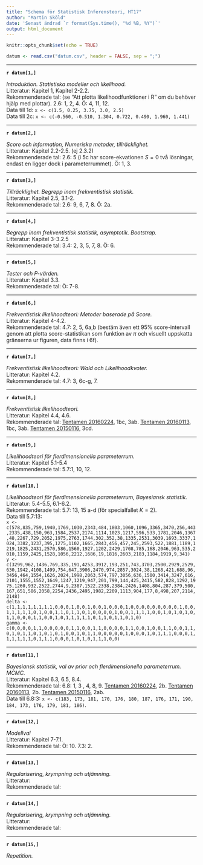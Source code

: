 ```yaml
---
title: "Schema för Statistisk Inferensteori, HT17"
author: "Martin Sköld"
date: 'Senast ändrad `r format(Sys.time(), "%d %B, %Y")`'
output: html_document
---
```


```r
knitr::opts_chunk$set(echo = TRUE)
```

```r
datum <- read.csv("datum.csv", header = FALSE, sep = ";")
```


***

**`r datum[1,]`**

*Introduktion. Statistiska modeller och likelihood.*  
Litteratur: Kapitel 1, Kapitel 2-2.2.  
Rekommenderade tal: (se "Att plotta likelihoodfunktioner i R" om du behöver hjälp med plottar).  2.6: 1, 2, 4. Ö: 4, 11, 12.  
Data till 1d: `x <- c(1.5, 0.25, 3.75, 3.0, 2.5)`  
Data till 2c: `x <- c(-0.560, -0.510, 1.304, 0.722, 0.490, 1.960, 1.441)`  


***

**`r datum[2,]`**

*Score och information, Numeriska metoder, tillräcklighet.*  
Litteratur: Kapitel 2.2-2.5. (ej 2.3.2)  
Rekommenderade tal: 2.6: 5 (i 5c har score-ekvationen $S=0$ två lösningar, endast en ligger dock i parameterrummet). Ö: 1, 3.  

***

**`r datum[3,]`**

*Tillräcklighet. Begrepp inom frekventistisk statistik.*  
Litteratur: Kapitel 2.5, 3.1-2.  
Rekommenderade tal: 2.6: 9, 6, 7, 8. Ö: 2a.  

***

**`r datum[4,]`**

*Begrepp inom frekventistisk statistik, asymptotik. Bootstrap.*  
Litteratur: Kapitel 3-3.2.5  
Rekommenderade tal: 3.4: 2, 3, 5, 7, 8. Ö: 6.  

***

**`r datum[5,]`**

*Tester och P-värden.*  
Litteratur: Kapitel 3.3.  
Rekommenderade tal: Ö: 7-8.  

***

**`r datum[6,]`**

*Frekventistisk likelihoodteori: Metoder baserade på Score.*  
Litteratur: Kapitel 4-4.2.  
Rekommenderade tal: 4.7: 2, 5, 6a,b (bestäm även ett 95% score-intervall genom att plotta score-statistikan som funktion av $\pi$ och visuellt uppskatta gränserna ur figuren, data finns i 6f).  

***

**`r datum[7,]`**

*Frekventistisk likelihoodteori: Wald och Likelihoodkvoter.*  
Litteratur: Kapitel 4.2.  
Rekommenderade tal: 4.7: 3, 6c-g, 7.  

***

**`r datum[8,]`**

*Frekventistisk likelihoodteori.*  
Litteratur:  Kapitel 4.4, 4.6.  
Rekommenderade tal: [Tentamen 20160224](http://kurser.math.su.se/pluginfile.php/1460/mod_folder/content/0/20160224.pdf?forcedownload=1), 1bc, 3ab. [Tentamen 20160113](http://kurser.math.su.se/pluginfile.php/1460/mod_folder/content/0/20160113.pdf?forcedownload=1), 1bc, 3ab. [Tentamen 20150116](http://kurser.math.su.se/pluginfile.php/1460/mod_folder/content/0/20150116.pdf?forcedownload=1), 3cd.  

***

**`r datum[9,]`**

*Likelihoodteori för flerdimensionella parameterrum.*  
Litteratur: Kapitel 5.1-5.4  
Rekommenderade tal: 5.7:1, 10, 12.  

***

**`r datum[10,]`**

*Likelihoodteori för flerdimensionella parameterrum, Bayesiansk statistik.*  
Litteratur: 5.4-5.5, 6.1-6.2.  
Rekommenderade tal: 5.7: 13, 15 a-d (för specialfallet $K=2$).  
Data till 5.7:13:  
`x <- c(578,835,759,1940,1769,1030,2343,484,1803,1060,1096,3365,3470,256,443,2335,438,150,963,1584,2537,2174,1114,1023,1217,596,533,1781,2046,1367,48,2267,729,2052,1975,2763,1744,302,352,38,1335,2531,3039,1693,3337,1024,3382,1237,395,1275,1102,1665,2843,456,457,245,2593,522,1881,1189,1219,1825,2431,2570,586,1560,1927,1202,2429,1708,785,168,2046,963,535,2010,1159,2425,1528,1056,2212,1686,19,1816,2603,2183,1184,1919,9,341)`  
`y <- c(3299,962,1436,769,335,191,4253,3912,193,251,743,3703,2500,2929,2529,630,1942,4108,1499,754,647,3906,2470,974,2857,3024,38,1268,421,688,96,3456,464,1554,1626,2024,1998,2063,574,797,3056,636,1500,3414,3247,616,2101,1555,1552,1649,1247,1219,947,201,799,144,425,2415,582,828,1292,1975,1260,932,2522,2744,9,2387,1522,2338,2384,2426,1408,804,287,379,500,167,651,586,2058,2254,2436,2495,1982,2209,1113,904,177,8,498,207,2114,2148)`  
`delta <- c(1,1,1,1,1,1,1,1,0,0,0,1,0,0,1,0,0,1,0,0,0,1,0,0,0,0,0,0,0,0,0,1,0,0,1,1,1,1,1,0,1,0,0,1,1,0,1,1,0,1,0,0,0,0,1,0,0,1,1,1,1,0,0,1,0,1,0,1,0,1,1,0,0,0,1,1,0,0,1,0,1,1,1,1,1,0,1,1,0,1,1,0,1,0)`  
`gamma <- c(0,0,0,0,1,1,0,0,0,0,0,1,1,0,0,1,1,0,0,0,0,1,1,0,0,1,0,0,1,1,0,0,1,1,0,1,0,1,1,0,1,0,1,0,1,0,0,1,0,1,1,0,0,0,0,0,1,0,0,0,1,0,1,1,1,0,0,0,1,1,1,1,1,1,0,1,1,1,0,0,0,1,0,1,0,1,1,1,0,0)`  


***

**`r datum[11,]`**

*Bayesiansk statistik, val av prior och flerdimensionella parameterrum. MCMC.*  
Litteratur: Kapitel 6.3, 6.5, 8.4.  
Rekommenderade tal: 6.8: 1, 3 , 4, 8, 9. [Tentamen 20160224](http://kurser.math.su.se/pluginfile.php/1460/mod_folder/content/0/20160224.pdf?forcedownload=1), 2b. [Tentamen 20160113](http://kurser.math.su.se/pluginfile.php/1460/mod_folder/content/0/20160113.pdf?forcedownload=1), 2b. [Tentamen 20150116](http://kurser.math.su.se/pluginfile.php/1460/mod_folder/content/0/20150116.pdf?forcedownload=1), 2ab.  
Data till 6.8:3: `x <- c(183, 173, 181, 170, 176, 180, 187, 176, 171, 190, 184, 173, 176, 179, 181, 186)`.  

***

**`r datum[12,]`**

*Modellval*  
Litteratur: Kapitel 7-7.1.  
Rekommenderade tal: Ö: 10. 7.3: 2.  

***

**`r datum[13,]`**

*Regularisering, krympning och utjämning.*  
Litteratur:  
Rekommenderade tal:  

***

**`r datum[14,]`**

*Regularisering, krympning och utjämning.*  
Litteratur:  
Rekommenderade tal:  

***

**`r datum[15,]`**

*Repetition.*


